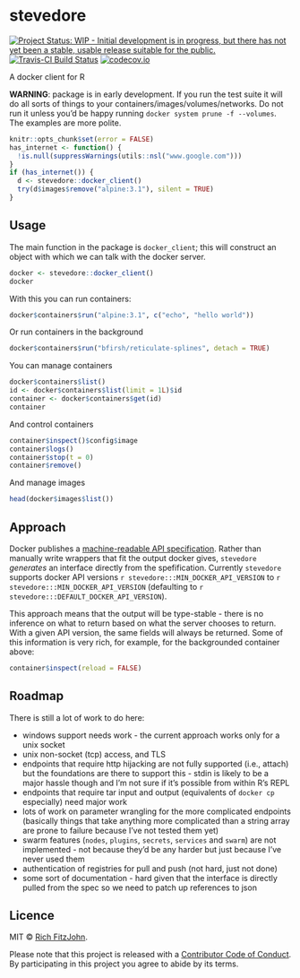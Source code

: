<!-- -*-markdown-*- -->
# stevedore

[![Project Status: WIP - Initial development is in progress, but there has not yet been a stable, usable release suitable for the public.](http://www.repostatus.org/badges/latest/wip.svg)](http://www.repostatus.org/#wip)
[![Travis-CI Build Status](https://travis-ci.org/richfitz/stevedore.svg?branch=master)](https://travis-ci.org/richfitz/stevedore)
[![codecov.io](https://codecov.io/github/richfitz/stevedore/coverage.svg?branch=master)](https://codecov.io/github/richfitz/stevedore?branch=master)

A docker client for R

**WARNING**: package is in early development. If you run the test suite it will do all sorts of things to your containers/images/volumes/networks.  Do not run it unless you'd be happy running `docker system prune -f --volumes`.  The examples are more polite.

```r
knitr::opts_chunk$set(error = FALSE)
has_internet <- function() {
  !is.null(suppressWarnings(utils::nsl("www.google.com")))
}
if (has_internet()) {
  d <- stevedore::docker_client()
  try(d$images$remove("alpine:3.1"), silent = TRUE)
}
```

## Usage

The main function in the package is `docker_client`; this will construct an object with which we can talk with the docker server.

```r
docker <- stevedore::docker_client()
docker
```

With this you can run containers:

```r
docker$containers$run("alpine:3.1", c("echo", "hello world"))
```

Or run containers in the background

```r
docker$containers$run("bfirsh/reticulate-splines", detach = TRUE)
```

You can manage containers

```r
docker$containers$list()
id <- docker$containers$list(limit = 1L)$id
container <- docker$containers$get(id)
container
```

And control containers

```r
container$inspect()$config$image
container$logs()
container$stop(t = 0)
container$remove()
```

And manage images

```r
head(docker$images$list())
```

## Approach

Docker publishes a [machine-readable API specification](https://docs.docker.com/engine/api/v1.29).  Rather than manually write wrappers that fit the output docker gives, `stevedore` _generates_ an interface directly from the spefification.  Currently `stevedore` supports docker API versions `r stevedore:::MIN_DOCKER_API_VERSION` to `r stevedore:::MIN_DOCKER_API_VERSION` (defaulting to `r stevedore:::DEFAULT_DOCKER_API_VERSION`).

This approach means that the output will be type-stable - there is no inference on what to return based on what the server chooses to return.  With a given API version, the same fields will always be returned.  Some of this information is very rich, for example, for the backgrounded container above:

```r
container$inspect(reload = FALSE)
```

## Roadmap

There is still a lot of work to do here:

* windows support needs work - the current approach works only for a unix socket
* unix non-socket (tcp) access, and TLS
* endpoints that require http hijacking are not fully supported (i.e., attach) but the foundations are there to support this - stdin is likely to be a major hassle though and I'm not sure if it's possible from within R's REPL
* endpoints that require tar input and output (equivalents of `docker cp` especially) need major work
* lots of work on parameter wrangling for the more complicated endpoints (basically things that take anything more complicated than a string array are prone to failure because I've not tested them yet)
* swarm features (`nodes`, `plugins`, `secrets`, `services` and `swarm`) are not implemented - not because they'd be any harder but just because I've never used them
* authentication of registries for pull and push (not hard, just not done)
* some sort of documentation - hard given that the interface is directly pulled from the spec so we need to patch up references to json

## Licence

MIT © [Rich FitzJohn](https://github.com/richfitz).

Please note that this project is released with a [Contributor Code of Conduct](CONDUCT.md). By participating in this project you agree to abide by its terms.
